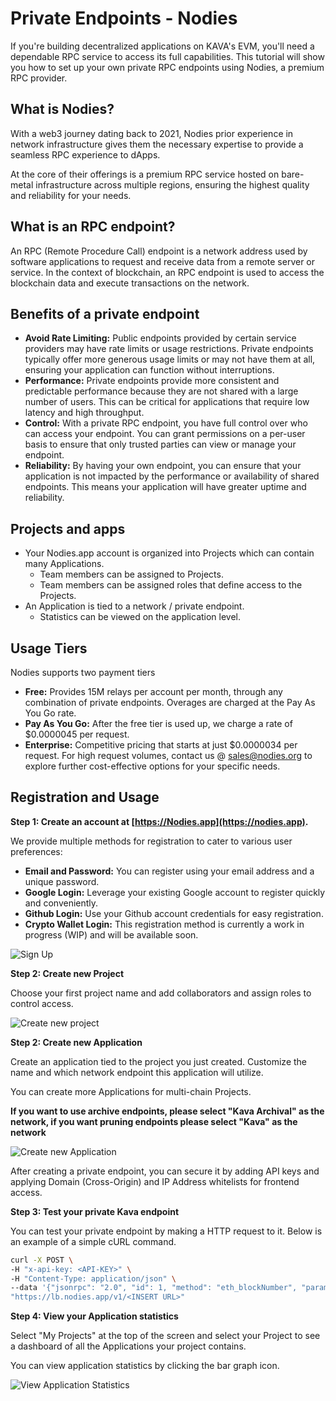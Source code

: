# Private Endpoints - Nodies

If you're building decentralized applications on KAVA's EVM, you'll need a dependable RPC service to access its full capabilities. This tutorial will show you how to set up your own private RPC endpoints using Nodies, a premium RPC provider.

## What is Nodies?

With a web3 journey dating back to 2021, Nodies prior experience in network infrastructure gives them the necessary expertise to provide a seamless RPC experience to dApps.

At the core of their offerings is a premium RPC service hosted on bare-metal infrastructure across multiple regions, ensuring the highest quality and reliability for your needs.

## What is an RPC endpoint?

An RPC (Remote Procedure Call) endpoint is a network address used by software applications to request and receive data from a remote server or service. In the context of blockchain, an RPC endpoint is used to access the blockchain data and execute transactions on the network.

## Benefits of a private endpoint

- **Avoid Rate Limiting:** Public endpoints provided by certain service providers may have rate limits or usage restrictions. Private endpoints typically offer more generous usage limits or may not have them at all, ensuring your application can function without interruptions.
- **Performance:** Private endpoints provide more consistent and predictable performance because they are not shared with a large number of users. This can be critical for applications that require low latency and high throughput.
- **Control:** With a private RPC endpoint, you have full control over who can access your endpoint. You can grant permissions on a per-user basis to ensure that only trusted parties can view or manage your endpoint.
- **Reliability:** By having your own endpoint, you can ensure that your
  application is not impacted by the performance or availability of shared
  endpoints. This means your application will have greater uptime and
  reliability.

## Projects and apps

- Your Nodies.app account is organized into Projects which can contain many Applications.
  - Team members can be assigned to Projects.
  - Team members can be assigned roles that define access to the Projects.
- An Application is tied to a network / private endpoint.
  - Statistics can be viewed on the application level.

## Usage Tiers

Nodies supports two payment tiers

- **Free:** Provides 15M relays per account per month, through any
  combination of private endpoints. Overages are charged at the Pay As You Go rate.
- **Pay As You Go:** After the free tier is used up, we charge a rate of $0.0000045 per request.
- **Enterprise:** Competitive pricing that starts at just $0.0000034 per request. For high request volumes, contact us @ [sales@nodies.org](sales@nodies.org) to explore further cost-effective options for your specific needs.

## Registration and Usage

**Step 1: Create an account at [https://Nodies.app](https://nodies.app).**

We provide multiple methods for registration to cater to various user preferences:

- **Email and Password:** You can register using your email address and a unique password.
- **Google Login:** Leverage your existing Google account to register quickly and conveniently.
- **Github Login:** Use your Github account credentials for easy registration.
- **Crypto Wallet Login:** This registration method is currently a work in progress (WIP) and will be available soon.

![Sign Up](static/Screenshots_Registration.png)

**Step 2: Create new Project**

Choose your first project name and add collaborators and assign roles to control access.

![Create new project](static/Screenshots_Add_New_Proj.png)

**Step 2: Create new Application**

Create an application tied to the project you just created. Customize the name and which network endpoint this application will utilize.

You can create more Applications for multi-chain Projects.

**If you want to use archive endpoints, please select "Kava Archival" as the network, if you want pruning endpoints please select "Kava" as the network**

![Create new Application](static/Screenshots_Create_App.png)

After creating a private endpoint, you can secure it by adding API keys and applying Domain (Cross-Origin) and IP Address whitelists for frontend access.

**Step 3: Test your private Kava endpoint**

You can test your private endpoint by making a HTTP request to it. Below is an example of a simple cURL command. 

```sh
curl -X POST \
-H "x-api-key: <API-KEY>" \
-H "Content-Type: application/json" \
--data '{"jsonrpc": "2.0", "id": 1, "method": "eth_blockNumber", "params": []}' \
"https://lb.nodies.app/v1/<INSERT URL>"
```

**Step 4: View your Application statistics**

Select "My Projects" at the top of the screen and select your Project to see a dashboard of all the Applications your project contains.

You can view application statistics by clicking the bar graph icon.

![View Application Statistics](static/Screenshots_Stats.png)

